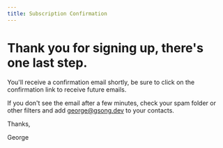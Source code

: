 ```yaml
---
title: Subscription Confirmation
---
```


# Thank you for signing up, there's one last step.

You'll receive a confirmation email shortly, be sure to click on the
confirmation link to receive future emails.

If you don't see the email after a few minutes, check your spam folder or other
filters and add <george@gsong.dev> to your contacts.

Thanks,

George
